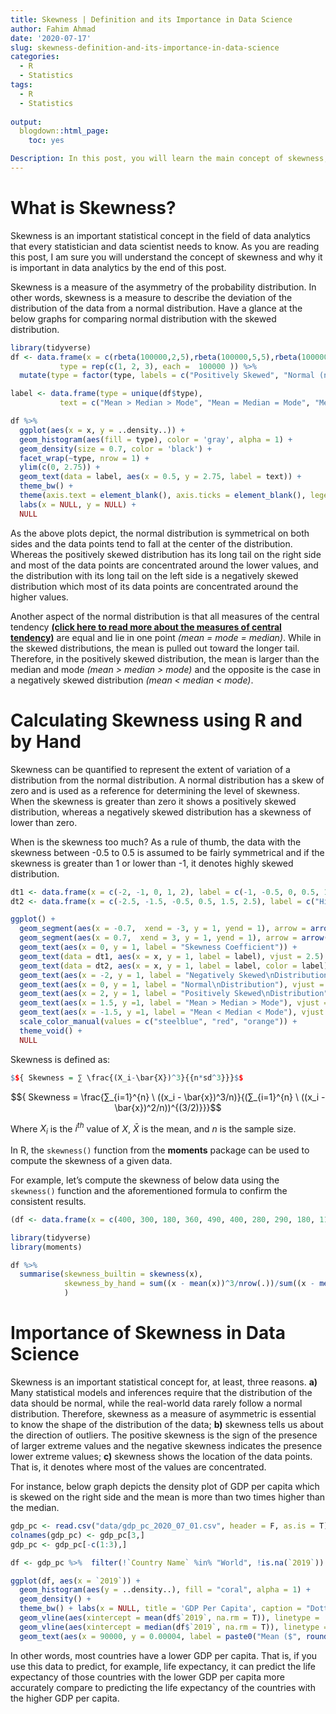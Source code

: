 ```yaml
---
title: Skewness | Definition and its Importance in Data Science 
author: Fahim Ahmad
date: '2020-07-17'
slug: skewness-definition-and-its-importance-in-data-science
categories:
  - R
  - Statistics
tags:
  - R
  - Statistics
  
output:
  blogdown::html_page:
    toc: yes

Description: In this post, you will learn the main concept of skewness, calculating the skewness in R and by hand, and its importance in the field of data analytics.
---
```


# What is Skewness?

Skewness is an important statistical concept in the field of data analytics that every statistician and data scientist needs to know. As you are reading this post, I am sure you will understand the concept of skewness and why it is important in data analytics by the end of this post.

Skewness is a measure of the asymmetry of the probability distribution. In other words, skewness is a measure to describe the deviation of the distribution of the data from a normal distribution. Have a glance at the below graphs for comparing normal distribution with the skewed distribution.

```r
library(tidyverse)
df <- data.frame(x = c(rbeta(100000,2,5),rbeta(100000,5,5),rbeta(100000,5,2)),
           type = rep(c(1, 2, 3), each =  100000 )) %>% 
  mutate(type = factor(type, labels = c("Positively Skewed", "Normal (no skew)", "Negatively Skewed")))

label <- data.frame(type = unique(df$type),
           text = c("Mean > Median > Mode", "Mean = Median = Mode", "Mean < Median < Mode"))

df %>% 
  ggplot(aes(x = x, y = ..density..)) +
  geom_histogram(aes(fill = type), color = 'gray', alpha = 1) +
  geom_density(size = 0.7, color = 'black') +
  facet_wrap(~type, nrow = 1) +
  ylim(c(0, 2.75)) +
  geom_text(data = label, aes(x = 0.5, y = 2.75, label = text)) +
  theme_bw() +
  theme(axis.text = element_blank(), axis.ticks = element_blank(), legend.position = "none") +
  labs(x = NULL, y = NULL) +
  NULL
```

As the above plots depict, the normal distribution is symmetrical on both sides and the data points tend to fall at the center of the distribution. Whereas the positively skewed distribution has its long tail on the right side and most of the data points are concentrated around the lower values, and the distribution with its long tail on the left side is a negatively skewed distribution which most of its data points are concentrated around the higher values.

Another aspect of the normal distribution is that all measures of the central tendency **[(click here to read more about the measures of central tendency)](https://fahimahmad.netlify.app/post/measures-of-central-tendency-using-r/)** are equal and lie in one point *(mean = mode = median)*. While in the skewed distributions, the mean is pulled out toward the longer tail. Therefore, in the positively skewed distribution, the mean is larger than the median and mode *(mean > median > mode)* and the opposite is the case in a negatively skewed distribution *(mean < median < mode)*.

# Calculating Skewness using R and by Hand
Skewness can be quantified to represent the extent of variation of a distribution from the normal distribution. A normal distribution has a skew of zero and is used as a reference for determining the level of skewness. When the skewness is greater than zero it shows a positively skewed distribution, whereas a negatively skewed distribution has a skewness of lower than zero.

When is the skewness too much? As a rule of thumb, the data with the skewness between -0.5 to 0.5 is assumed to be fairly symmetrical and if the skewness is greater than 1 or lower than -1, it denotes highly skewed distribution.


```r
dt1 <- data.frame(x = c(-2, -1, 0, 1, 2), label = c(-1, -0.5, 0, 0.5, 1))
dt2 <- data.frame(x = c(-2.5, -1.5, -0.5, 0.5, 1.5, 2.5), label = c("Highly\nSkewed", "Moderately\nSkewed", "Fairly\nSymmetrical", "Fairly\nSymmetrical", "Moderately\nSkewed", "Highly\nSkewed"))

ggplot() +
  geom_segment(aes(x = -0.7,  xend = -3, y = 1, yend = 1), arrow = arrow(length = unit(1, "cm")), size = .1) +
  geom_segment(aes(x = 0.7,  xend = 3, y = 1, yend = 1), arrow = arrow(length = unit(1, "cm")), size = .1) +
  geom_text(aes(x = 0, y = 1, label = "Skewness Coefficient")) +
  geom_text(data = dt1, aes(x = x, y = 1, label = label), vjust = 2.5) +
  geom_text(data = dt2, aes(x = x, y = 1, label = label, color = label), vjust = -2, show.legend = F) +
  geom_text(aes(x = -2, y = 1, label = "Negatively Skewed\nDistribution"), vjust = 3) +
  geom_text(aes(x = 0, y = 1, label = "Normal\nDistribution"), vjust = 3, color = "steelblue") +
  geom_text(aes(x = 2, y = 1, label = "Positively Skewed\nDistribution"), vjust = 3) +
  geom_text(aes(x = 1.5, y =1, label = "Mean > Median > Mode"), vjust = -15) +
  geom_text(aes(x = -1.5, y =1, label = "Mean < Median < Mode"), vjust = -15) +
  scale_color_manual(values = c("steelblue", "red", "orange")) +
  theme_void() +
  NULL

```


Skewness is defined as:

```r
$${ Skewness = ∑ \frac{(X_i-\bar{X})^3}{{n*sd^3}}}$$
```


$${ Skewness = \frac{∑_{i=1}^{n} \ ((x_i - \bar{x})^3/n)}{(∑_{i=1}^{n} \ ((x_i - \bar{x})^2/n))^{(3/2)}}}$$

Where $X_i$ is the $i^{th}$ value of $X$, $\bar{X}$ is the mean, and $n$ is the sample size.

In R, the `skewness()` function from the **moments** package can be used to compute the skewness of a given data.

For example, let's compute the skewness of below data using the `skewness()` function and the aforementioned formula to confirm the consistent results.

```r
(df <- data.frame(x = c(400, 300, 180, 360, 490, 400, 280, 290, 180, 110, 120, 270)))
```


```r
library(tidyverse)
library(moments)

df %>% 
  summarise(skewness_builtin = skewness(x),
            skewness_by_hand = sum((x - mean(x))^3/nrow(.))/sum((x - mean(x))^2/nrow(.))^(3/2)
            )
```

# Importance of Skewness in Data Science
Skewness is an important statistical concept for, at least, three reasons. **a)**  Many statistical models and inferences require that the distribution of the data should be normal, while the real-world data rarely follow a normal distribution. Therefore, skewness as a measure of asymmetric is essential to know the shape of the distribution of the data; **b)** skewness tells us about the direction of outliers. The positive skewness is the sign of the presence of larger extreme values and the negative skewness indicates the presence lower extreme values; **c)** skewness shows the location of the data points. That is, it denotes where most of the values are concentrated.

For instance, below graph depicts the density plot of GDP per capita which is skewed on the right side and the mean is more than two times higher than the median.

```r
gdp_pc <- read.csv("data/gdp_pc_2020_07_01.csv", header = F, as.is = T)
colnames(gdp_pc) <- gdp_pc[3,]
gdp_pc <- gdp_pc[-c(1:3),]

df <- gdp_pc %>%  filter(!`Country Name` %in% "World", !is.na(`2019`))

ggplot(df, aes(x = `2019`)) +
  geom_histogram(aes(y = ..density..), fill = "coral", alpha = 1) +
  geom_density() +
  theme_bw() + labs(x = NULL, title = 'GDP Per Capita', caption = "Dotted line: Median GDP per capita\nDashed line: Mean GDP per capita") + 
  geom_vline(aes(xintercept = mean(df$`2019`, na.rm = T)), linetype = 'dashed', color = "black") +
  geom_vline(aes(xintercept = median(df$`2019`, na.rm = T)), linetype = 'dotted', color = "black") +
  geom_text(aes(x = 90000, y = 0.00004, label = paste0("Mean ($", round(mean(df$`2019`, na.rm = T)), ")  >  Median ($", round(median(df$`2019`, na.rm = T)), ")")))

```

In other words, most countries have a lower GDP per capita. That is, if you use this data to predict, for example, life expectancy, it can predict the life expectancy of those countries with the lower GDP per capita more accurately compare to predicting the life expectancy of the countries with the higher GDP per capita.


